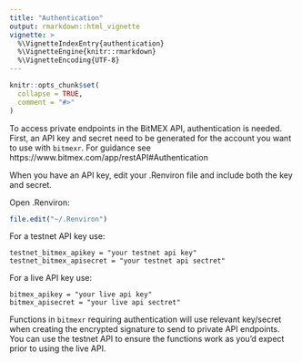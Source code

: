 ```yaml
---
title: "Authentication"
output: rmarkdown::html_vignette
vignette: >
  %\VignetteIndexEntry{authentication}
  %\VignetteEngine{knitr::rmarkdown}
  %\VignetteEncoding{UTF-8}
---
```


```r
knitr::opts_chunk$set(
  collapse = TRUE,
  comment = "#>"
)
```

To access private endpoints in the BitMEX API, authentication is needed. First, an API key and secret need to be generated for the account you want to use with `bitmexr`. For guidance see https://www.bitmex.com/app/restAPI#Authentication

When you have an API key, edit your .Renviron file and include both the key and secret.

Open .Renviron:

```r
file.edit("~/.Renviron")
```

For a testnet API key use:

```
testnet_bitmex_apikey = "your testnet api key"
testnet_bitmex_apisecret = "your testnet api sectret"
```

For a live API key use:

```
bitmex_apikey = "your live api key"
bitmex_apisecret = "your live api sectret"
```

Functions in `bitmexr` requiring authentication will use relevant key/secret when creating the encrypted signature to send to private API endpoints. You can use the testnet API to ensure the functions work as you'd expect prior to using the live API.

